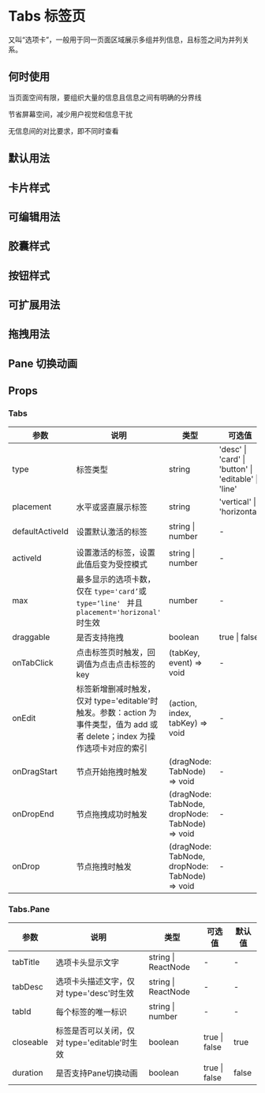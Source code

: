 # Tabs 标签页

又叫“选项卡”，一般用于同一页面区域展示多组并列信息，且标签之间为并列关系。

## 何时使用

当页面空间有限，要组织大量的信息且信息之间有明确的分界线

节省屏幕空间，减少用户视觉和信息干扰

无信息间的对比要求，即不同时查看

## 默认用法


<DemoDefault />

## 卡片样式


<DemoBasic />

## 可编辑用法


<DemoEditable />

## 胶囊样式


<DemoCapsule />

## 按钮样式


<DemoButton />

## 可扩展用法


<DemoCollapse />

## 拖拽用法


<DemoDraggable/>

## Pane 切换动画


<DemoDuration/>

## Props

### Tabs

| 参数            | 说明                                                                                                                        | 类型                            | 可选值                                     | 默认值       |
| --------------- | --------------------------------------------------------------------------------------------------------------------------- | ------------------------------- | ------------------------------------------ | ------------ |
| type            | 标签类型                                                                                                                    | string                          | 'desc' \| 'card' \| 'button' \| 'editable' \| 'line' | 'card'  
| placement       | 水平或竖直展示标签                                                                                                          | string                          | 'vertical' \| 'horizontal'                 | 'horizontal' |
| defaultActiveId | 设置默认激活的标签                                                                                                          | string \| number                | -                                          | 第一个选项卡 |
| activeId        | 设置激活的标签，设置此值后变为受控模式                                                                                      | string \| number                | -                                          | -            |
| max             | 最多显示的选项卡数，仅在 `type='card’`或 `type=‘line' ` 并且 `placement='horizonal'` 时生效                                                  | number                          | -                                          | 6            |
| draggable       | 是否支持拖拽                                                                                                                  | boolean                          | true \| false       |false
| onTabClick      | 点击标签页时触发，回调值为点击点击标签的 key                                                                                | (tabKey, event) => void         | -                                          | -            |
| onEdit          | 标签新增删减时触发，仅对 type='editable'时触发。参数：action 为事件类型，值为 add 或者 delete；index 为操作选项卡对应的索引 | (action, index, tabKey) => void | -                                          | -            |
| onDragStart          | 节点开始拖拽时触发 | (dragNode: TabNode) => void | -                                          | -            |
| onDropEnd          | 节点拖拽成功时触发 | (dragNode: TabNode, dropNode: TabNode) => void | -                                          | -            |
| onDrop          | 节点拖拽时触发 | (dragNode: TabNode, dropNode: TabNode) => void | -                                          | -            |

### Tabs.Pane

| 参数      | 说明                                         | 类型                | 可选值        | 默认值 |
| --------- | -------------------------------------------- | ------------------- | ------------- | ------ |
| tabTitle  | 选项卡头显示文字                             | string \| ReactNode | -             | -      |
| tabDesc   | 选项卡头描述文字，仅对 type='desc'时生效     | string \| ReactNode | -             | -      |
| tabId     | 每个标签的唯一标识                           | string \| number    | -             | -      |
| closeable | 标签是否可以关闭，仅对 type='editable'时生效 | boolean             | true \| false | true   |
| duration       | 是否支持Pane切换动画                                                                                                               | boolean                          | true \| false       |false

